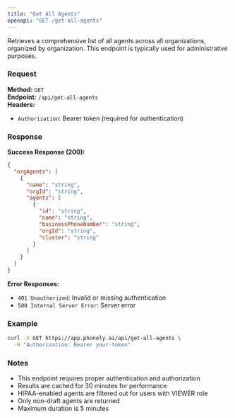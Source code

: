 ```yaml
---
title: "Get All Agents"
openapi: "GET /get-all-agents"
---
```


Retrieves a comprehensive list of all agents across all organizations, organized by organization. This endpoint is typically used for administrative purposes.

### Request

**Method:** `GET`  
**Endpoint:** `/api/get-all-agents`  
**Headers:**
- `Authorization`: Bearer token (required for authentication)

### Response

**Success Response (200):**
```json
{
  "orgAgents": [
    {
      "name": "string",
      "orgId": "string",
      "agents": [
        {
          "id": "string",
          "name": "string",
          "businessPhoneNumber": "string",
          "orgId": "string",
          "cluster": "string"
        }
      ]
    }
  ]
}
```

**Error Responses:**
- `401 Unauthorized`: Invalid or missing authentication
- `500 Internal Server Error`: Server error

### Example

```bash
curl -X GET https://app.phonely.ai/api/get-all-agents \
  -H "Authorization: Bearer your-token"
```

### Notes

- This endpoint requires proper authentication and authorization
- Results are cached for 30 minutes for performance
- HIPAA-enabled agents are filtered out for users with VIEWER role
- Only non-draft agents are returned
- Maximum duration is 5 minutes
